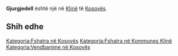 {{Fshat në 
 | Emri                = Gjurgjedell
 | EmriAlt                = 
 | NAME_SHORT_FORM=      
 | NAME_GENERIC=      
 | NAME_SORT_NAME_RO=      GJURGJEDELL
 | FULL_NAME_RO = Gjurgjedell
 | FULL_NAME_ND_RO=Gjurgjedell
 | SORT_NAME_RG=GJURGJEDELL
 | FULL_NAME_RG=Gjurgjedell
 | FULL_NAME_ND_RG=Gjurgjedell
 | SRP_NAME_SHORT_FORM=      
 | SRP_NAME_GENERIC=      
 | SRP_NAME_SORT_NAME_RO=      
 | SRP_FULL_NAME_RO = 
 | SRP_FULL_NAME_ND_RO=
 | SRP_SORT_NAME_RG=
 | SRP_FULL_NAME_RG=
 | SRP_FULL_NAME_ND_RG=
 | Emri (Rasa dhanore) = 
 | Figura              = 
 | Shteti              = Kosovo
 | Komuna              = Klinë
 | Kodi postar         = 
 | Sipërfaqja          = 

 | Popullsia           = 

 | Regj. i popullsisë  = 
 | Dend. e popullsisë  = 
 | Faqja zyrtare       = 
 <!--- Koordinatat ----> 
 | Gjerësia            = 42.194722
 | Gjatësia            = 21.276667
 | Lartësia            = 
}}
'''Gjurgjedell''' është një [[]] në [[Klinë]] të [[Kosovës]].

<!-- == Gjeografia == -->
<!-- == Historia == -->
<!-- == Demografia == -->
== Shih edhe ==
{{Komuna Klinë}}
{{Kosovo-Administrata-Cung}}

[[Kategoria:Fshatra në Kosovës]]
[[Kategoria:Fshatra në Kommunes Klinë]]
[[Kategoria:Vendbanime në Kosovës]]
